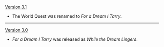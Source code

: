 {{Change History/Header}}
[[Version 3.1]]
* The World Quest was renamed to ''For a Dream I Tarry''.
----
[[Version 3.0]]
* ''For a Dream I Tarry'' was released as ''While the Dream Lingers''.